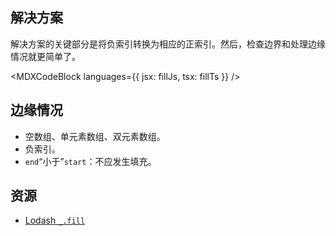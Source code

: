 

## 解决方案

解决方案的关键部分是将负索引转换为相应的正索引。然后，检查边界和处理边缘情况就更简单了。

<MDXCodeBlock languages={{ jsx: fillJs, tsx: fillTs }} />

## 边缘情况

* 空数组、单元素数组、双元素数组。
* 负索引。
* `end`“小于”`start`：不应发生填充。

## 资源

* [Lodash `_.fill`](https://lodash.com/docs/#fill)
